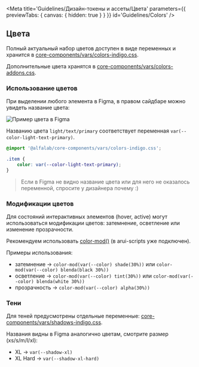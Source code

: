 
<Meta
    title='Guidelines/Дизайн-токены и ассеты/Цвета'
    parameters={{ previewTabs: { canvas: { hidden: true } } }}
    id='Guidelines/Colors'
/>

## Цвета

Полный актуальный набор цветов доступен в виде переменных и хранится в [core-components/vars/colors-indigo.css](https://github.com/core-ds/core-components/blob/master/packages/vars/src/colors-indigo.css).

Дополнительные цвета хранятся в [core-components/vars/colors-addons.css](https://github.com/core-ds/core-components/blob/master/packages/vars/src/colors-addons.css).

### Использование цветов

При выделении любого элемента в Figma, в правом сайдбаре можно увидеть название цвета:

<img src='./images/colors_figma-element.png' width={319} alt='Пример цвета в Figma' />

Названию цвета `light/text/primary` соответствует переменная `var(--color-light-text-primary)`.

```css
@import '@alfalab/core-components/vars/colors-indigo.css';

.item {
    color: var(--color-light-text-primary);
}
```

> Если в Figma не видно название цвета или для него не оказалось переменной, спросите у дизайнера почему :)

### Модификации цветов

Для состояний интерактивных элементов (hover, active) могут использоваться модификации цветов: затемнение, осветление или изменение прозрачности.

Рекомендуем использовать [color-mod()](https://github.com/jonathantneal/postcss-color-mod-function) (в arui-scripts уже подключен).

Примеры использования:

-   затемнение → `color-mod(var(--color) shade(30%))` или `color-mod(var(--color) blenda(black 30%))`
-   осветление → `color-mod(var(--color) tint(30%))` или `color-mod(var(--color) blenda(white 30%))`
-   прозрачность → `color-mod(var(--color) alpha(30%))`

### Тени

Для теней предусмотрены отдельные переменные: [core-components/vars/shadows-indigo.css](https://github.com/core-ds/core-components/blob/master/packages/vars/src/shadows-indigo.css).

Названия видны в Figma аналогично цветам, смотрите размер (xs/s/m/l/xl):

-   XL → `var(--shadow-xl)`
-   XL Hard → `var(--shadow-xl-hard)`
